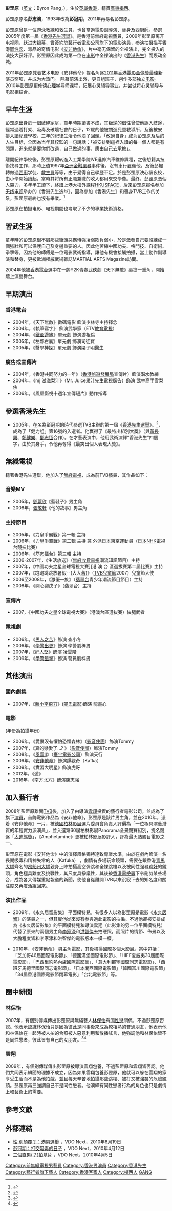 {{fansite|time=2020-12-01}}
{{藝人
| 姓名 = 彭罡原 
| 類型 = 男演員
| 圖片 =
| 本名 = 彭志鴻
| 別名 = 彭冠期
| 英文名 = Byron Pang
| 籍貫 = [[廣東|廣東]][[揭西|揭西]]
| 國籍 = {{CNHK}}
| 出生日期 = {{birth_date_and _age|1981|10|02}}
| 出生地點 = {{HKG-1959}}[[瑪嘉烈醫院|瑪嘉烈醫院]]
| 職業 = [[演員|演員]]
| 語言 = [[粤語|粤語]]，[[英語|英語]]，[[普通話|普通話]]，[[客家話|客家話]]
| 網站 = 
| 活躍年代 = 2005年至今
| imdb = 3489778
}}
''' 彭罡原'''（[[英文|英文]]：Byron Pang，{{bd|1981年|10月2日|catIdx=P彭}}），生於[[英屬香港|英屬香港]]，籍貫[[廣東|廣東]][[揭西|揭西]]。

彭罡原原名'''彭志鴻'''，1993年改為'''彭冠期'''，2011年再易名彭罡原。

彭罡原曾是一位游泳教練和救生員，也曾當過電影副導演、替身及西厨師。參選2005年度第一屆《[[香港先生選舉|香港先生選舉]]》。是香港前無綫電視藝員，2009年彭罡原离开电视圈，跃进大银幕，曾簽約於[[藝行者電影公司|藝行者電影公司]]旗下的[[電影演員|電影演員]]，参演拍摄描写香港[[同性恋|同性恋]]、毒品的奇情电影《[[安非他命_(電影)|安非他命]]》，片中毫无保留的全裸演出，完全投入的演技大获好评。彭罡原因此成为第一位在[[电影|电影]]中全裸演出的《[[香港先生|香港先生]]》而轰动全城。

2011年彭罡原凭着艺术电影《安非他命》提名角逐[[2011年香港電影金像獎|2011年香港電影金像獎]]最佳新演员奖项，并成为大热门。
除幕前演出外，更自组班子，创作多部[[独立电影|独立电影]]。2010年彭罡原更修读[[心理学|心理学]]导师课程，拓展心灵辅导事业，并尝试将心灵辅导与电影相结合。

== 早年生涯 ==

彭罡原出身於一個破碎家庭，童年時期讀書不成，其叛逆的個性曾使他誤入歧途，經常過着打架、吸毒及破壞社會的日子，12歲的他被關進兒童教導所，及後被安排入讀紀律學校，三年的紀律生活令他浪子回頭。「改過自身」成为彭罡原及后的人生目标，全因為当年其校監的一句說話：「被安排到這裡入讀的每一個人都是有問題，進來就是要你們改過，自己做過的事，應由自己去承擔」。

離開紀律學校後，彭罡原辗转進入工業學院IVE進修汽車維修課程，之後想籍其技術找尋工作，那時正值1997年[[亞洲金融風暴|亞洲金融風暴]]事件後，沒有車行雇佣他，及後彭輾轉做過[[西廚|西廚]]学徒、[[救生員|救生員]]等等，由于覺得自己學歷不足。於是彭罡原決心讀夜校，由小學開始讀起，當時其将所有正職兼職的收入都用來交學費。最终，彭罡原憑個人毅力，多年半工讀下，終讀上[[港大|港大]]校外課程[[HKUSPACE|HKUSPACE]]，后来彭罡原报名参加[[无线电视|无线电视]]举办的《香港先生选举》，因為參加《香港先生》和晉身TVB工作的关系，彭罡原最終也沒有畢業。<ref>{{Cite web |url=http://ol.mingpao.com/cfm/style5.cfm?File=20080503%2Fsta02%2Fwca2.txt |title=明報OL網（2008年5日3日） |access-date=2022-06-26 |archive-date=2019-11-14 |archive-url=https://web.archive.org/web/20191114145811/https://ol.mingpao.com/cfm/style5.cfm?File=20080503%2Fsta02%2Fwca2.txt }}</ref>

彭罡原在拍摄电影、电视期間也考取了不少的專業技術資格。

== 習武生涯 ==
童年時的彭罡原很不屑那些街頭惡霸恃強凌弱欺負弱小，於是激發自己要段練成一個強壯和可以保護自己及身邊重要的人。因此他苦練中國功夫、格鬥技、自衛術、拳擊等。因為他的師傅是一位電影武術指導，讓他有機會接觸拍攝，當上動作副導演和替身，更被歐洲權威武術雜誌MARTIAL ARTS Magazine訪問。

2004年他被[[香港電台|香港電台]]選中在一齣Y2K青春武俠劇《天下無敵》裏擔一重角，開始踏上演藝舞台。

== 早期演出 ==
=== 香港電台 ===
*2004年，《天下無敵》數碼電影 飾演少林寺主持釋念
*2004年，《執筆寫字》 飾演武學家（ETV[[教育電視|教育電視]]）
*2004年，《[[鐵窗邊緣|鐵窗邊緣]]》單元劇 飾演游祖倫
*2005年，《左鄰右裏》單元劇 飾演司徒寶
*2005年，《醫學神探》單元劇 飾演梁子明醫生

=== 廣告或宣傳片 ===
*2004年，《香港共同努力的一年》（[[香港旅遊發展局|香港旅遊發展局]]宣傳片）飾演潛水教練
*2004年，《mj 滋滋梨汁》（Mr. Juice[[果汁先生|果汁先生]]電視廣告）飾演 武林高手雪梨俠
*2006年，《鳳凰衛視十週年宣傳短片》動作指導

== 參選香港先生 ==
*2005年，在名為彭冠期的時代參選TVB主辦的第一屆《[[香港先生選舉|香港先生選舉]]》。<ref>{{Cite web |url=http://tvcity.tvb.com/special/mrhk2005/profile/16.html |title=2005年度香港先生官方網頁 |access-date=2009-09-25 |archive-url=https://web.archive.org/web/20090918191122/http://tvcity.tvb.com/special/mrhk2005/profile/16.html |archive-date=2009-09-18 |dead-url=yes }}</ref>，成為了「健力组」第16號的入選者。他赢得了《最特出組別大獎》（與[[黃長興|黃長興]]、[[鄭健樂|鄭健樂]]、[[鄧志恆|鄧志恆]]合作）。在才藝表演中，他用武術演繹“香港先生”四個字，由於其身手，令他再奪得《最突出個人表現大獎》。

== 無綫電視 ==
籍著香港先生選舉，他加入了[[無綫電視|無綫電視]]，成為前TVB藝員，其作品如下：

=== 音樂MV ===
*2005年，[[鄧麗欣|鄧麗欣]]《藍鞋子》男主角
*2008年，[[張敬軒|張敬軒]]《他的故事》男主角

===主持節目===
*2005年，《力皇爭霸戰》第一輯 主持
*2006年，《力皇爭霸戰》第二輯 主持 兼 外派日本東京運動員（[[日本|日本]][[NHK|NHK]]電視台競技比賽）
*2006年，《[[筋肉擂台|筋肉擂台]]》第三輯 主持
*2006-2007年，《生活放送》（[[無綫收費電視|無綫收費電視]]潮流知訊節目）主持
*2007年，《中國功夫之星全球電視大賽]]港 澳 台 區選拔賽第二屆比賽》主持
*2007年，《跑跑跳跳放暑假--(大大舊)》（[[TVB兒童節|TVB兒童節]]2007）兒童節大使
*2006至2008年，《激優一族》（[[翡翠台|翡翠台]]青少年潮流節目節目）主持
*2008年，《開心迎戊子》（翡翠台）主持

===宣傳片===
*2007，《中國功夫之星全球電視大賽》（港澳台區選拔賽）快腿武者

===電視劇===
*2006年，《[[男人之苦|男人之苦]]》飾演 查小冬
*2006年，《[[學警出更|學警出更]]》飾演 學警劉梓男
*2007年，《[[奸人堅|奸人堅]]》飾演 凌雲階
*2009年，《[[學警狙擊|學警狙擊]]》飾演 警員劉梓男

==其他演出==
===國內劇集===
*2007年，《[[新小李飛刀|新小李飛刀]]》([[邵氏電影|邵氏電影]])飾演 龍盡心

===電影===
(年份為拍攝年份)
*2006年，《愛裏沒有懼怕恐懼森林》（[[影音使團|影音使團]]）飾演Tommy
*2007年，《真的戀愛了...? 》（[[影音使團|影音使團]]）飾演Tommy
*2008年，《[[風雲Ⅱ|風雲Ⅱ]]》（[[寰宇電影公司|寰宇電影公司]]）飾演天行
*2009年，《[[安非他命_(電影)|安非他命]]》飾演譚觀奇（Kafka）
*2009年，《實習大明星》飾演虎哥
*2012年，《遊》
*2016年，《南方北方》飾演陳志強

== 加入藝行者 ==
2008年彭罡原離開[[TVB|TVB]]後，加入了由導演[[雲翔|雲翔]]投資的藝行者電影公司，並成為了旗下[[演員|演員]]，首齣電影作品為《安非他命》，彭罡原是該片男主角，並在2010年，憑着《安非他命》一片，被[[德國|德國]][[柏林影展|柏林影展]]選片委員會負責人評價為「一位極具演藝潛質的年輕實力派演員」，並入選第60屆柏林影展Panorama全景競賽組別，提名競逐「[[太迪熊獎|太迪熊獎]]」，《Amphetamine》更被柏林影展影評人，評為最火熱觸目電影之一。

彭罡原在電影《安非他命》中的演繹風格獨特達致專業水準，由於在戲內飾演一名長期吸毒和精神失常的人（Kafuka） ，劇情有多場玩命鏡頭，需要在跟香港[[青馬大橋|青馬大橋]]齊名的[[昂船州大橋|昂船州大橋]]親身上陣拍攝高空彈跳和全裸跳樓以及被同性强暴[[鸡奸|鸡奸]]的鏡頭，角色極具難度及挑戰性，其尺度具掙議性，其後被[[香港電檢署|香港電檢署]]下令刪剪某些場合，成為各大傳媒重點報道的新聞，使他自從離開TVB以來沉寂下去的知名度和關注度又再度活躍回來。

===演出作品===
*2009年，《永久居留影集》 平面模特兒。有很多人以為彭罡原是電影《[[永久居留|永久居留]]》的演員之一，但其實他從來沒有参與過此電影的拍攝。不過他卻被安排成為《永久居留影集》的平面模特兒和導演雲翔（此影集的另一位平面模特兒）代替了原來的兩個男主角[[李家濠|李家濠]]和[[洪智傑|洪智傑]]去拍硬照，而照片的情節、佈景以及大膽程度皆和李家濠和洪智傑的電影版本一模一樣。

*2010年，《[[安非他命_(電影)|安非他命]]》 男主角電影，其後橫掃國際多個大影展。當中包括：「芝加哥46屆國際電影節」、「德國漢堡國際電影節」、「HIFF夏威夷30屆國際電影節」、「巴西里約熱內盧國際電影節」、「意大利都寧國際同志電影節」、「西班牙馬德里國際同志電影節」、「日本關西國際電影節」「韓國富川國際電影節」「34屆香港國際電影節閉幕電影」「台北電影節」等。

== 圈中緋聞 ==
=== 林保怡 ===
2007年，有個别傳媒傳出彭罡原與無綫藝人[[林保怡|林保怡]]有[[同性戀|同性戀]]關係，不過彭罡原否認。他表示認識林保怡只是因為彼此是同事後來成為較相熟的普通朋友，他表示他和林保怡在一起時被人拍的合照被人惡意利用和散播謠言，他強調他和林保怡皆不是[[同性戀者|同性戀者]]，彼此皆有自己的女朋友。<ref>{{Cite web |url=http://paper.wenweipo.com/2007/06/30/EN0706300005.htm |title=香港文滙報（2007年6月30日） |access-date=2009年9月25日 |archive-date=2019年8月20日 |archive-url=https://web.archive.org/web/20190820075558/http://paper.wenweipo.com/2007/06/30/EN0706300005.htm }}</ref><ref>{{Cite web |url=http://ol.mingpao.com/cfm/Archive1.cfm?File=20070630%2Fsaa01%2Fmab1.txt |title=明報OL網（2007年6月30日） |access-date=2022年6月26日 |archive-date=2019年12月2日 |archive-url=https://web.archive.org/web/20191202185831/https://ol.mingpao.com/cfm/Archive1.cfm?File=20070630%2Fsaa01%2Fmab1.txt }}</ref>

=== 雲翔===
2009年，有個别傳媒傳出彭罡原被導演雲翔包養，不過彭罡原和雲翔皆否認。他們共同表示緋聞的理據不成立，因為如果雲翔包養彭罡原，他就可以躲在雲翔的家享受生活而不是為他拍戲，並且每天辛苦地拍攝那些跳樓、被打又被強姦的危險鏡頭。彭罡原再三強調自己不是同性戀者。他演繹有同性戀者行為的角色也只是劇情上和藝術上的需要。

== 參考文獻 ==
{{reflist|2}}

== 外部連結 ==
* [http://www.vdonext.com/index.php?fuseaction=Features.Archive&channel_id=543210&program_id=903045 性·別顛覆？：港男選舉] {{Wayback|url=http://www.vdonext.com/index.php?fuseaction=Features.Archive&channel_id=543210&program_id=903045 |date=20190819041753 }}，VDO Next，2010年8月19日
* [http://www.vdonext.com/index.php?fuseaction=Features.Archive&channel_id=543210&program_id=703620 彭冠期：打交吸毒的日子] {{Wayback|url=http://www.vdonext.com/index.php?fuseaction=Features.Archive&channel_id=543210&program_id=703620 |date=20190821050257 }}，VDO Next，2010年4月12日
* [http://www.vdonext.com/index.php?fuseaction=Features.Archive&channel_id=543210&program_id=694275 三個直男(？)拍基片] {{Wayback|url=http://www.vdonext.com/index.php?fuseaction=Features.Archive&channel_id=543210&program_id=694275 |date=20190822013428 }}，VDO Next，2010年4月5日

{{藝行者}}
{{DEFAULTSORT:Pang}}
[[Category:前無綫電視男藝員|Category:前無綫電視男藝員]]
[[Category:香港男演員|Category:香港男演員]]
[[Category:香港先生|Category:香港先生]]
[[Category:藝行者旗下藝人|Category:藝行者旗下藝人]]
[[Category:香港客家人|Category:香港客家人]]
[[Category:揭西人|Category:揭西人]]
[[Category:彭姓|GANG]]